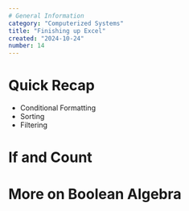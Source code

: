 ```yaml
---
# General Information
category: "Computerized Systems"
title: "Finishing up Excel"
created: "2024-10-24"
number: 14
---
```


# Quick Recap

- Conditional Formatting
- Sorting
- Filtering

# If and Count

# More on Boolean Algebra
